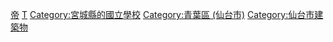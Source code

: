 {{Commonscat|Tohoku University}}

[[Category:日本的國立大學|帝]]
[[Category:宮城縣的大學|T]]
[[Category:宮城縣的國立學校|Category:宮城縣的國立學校]]
[[Category:青葉區_(仙台市)|Category:青葉區 (仙台市)]]
[[Category:仙台市建築物|Category:仙台市建築物]]